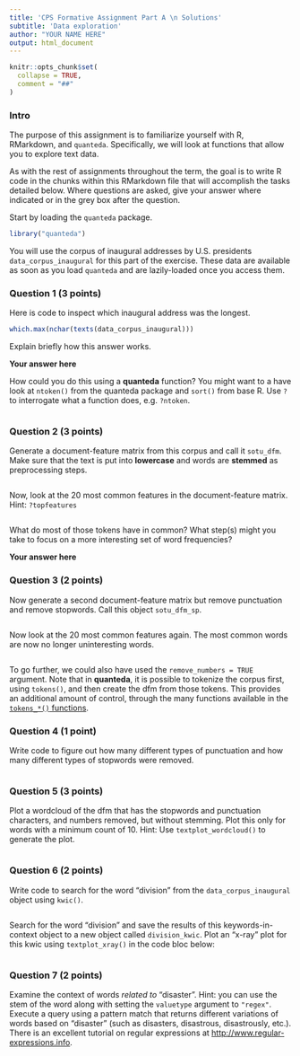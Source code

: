 ```yaml
---
title: 'CPS Formative Assignment Part A \n Solutions'
subtitle: 'Data exploration'
author: "YOUR NAME HERE"
output: html_document
---
```


```r
knitr::opts_chunk$set(
  collapse = TRUE,
  comment = "##"
)
```

### Intro

The purpose of this assignment is to familiarize yourself with R, RMarkdown, and `quanteda`. Specifically, we will look at functions that allow you to explore text data.

As with the rest of assignments throughout the term, the goal is to write R code in the chunks within this RMarkdown file that will accomplish the tasks detailed below. Where questions are asked, give your answer where indicated or in the grey box after the question.

Start by loading the `quanteda` package.

```r
library("quanteda")
```

You will use the corpus of inaugural addresses by U.S. presidents `data_corpus_inaugural` for this part of the exercise. These data are available as soon as you load `quanteda` and are lazily-loaded once you access them.



### Question 1 (3 points)

Here is code to inspect which inaugural address was the longest.

```r
which.max(nchar(texts(data_corpus_inaugural)))
```

Explain briefly how this answer works.

**Your answer here**

>




How could you do this using a **quanteda** function? You might want to a have look at `ntoken()` from the quanteda package and `sort()` from base R. Use `?` to interrogate what a function does, e.g. `?ntoken`.

```r

```



### Question 2 (3 points)

Generate a document-feature matrix from this corpus and call it `sotu_dfm`. Make sure that the text is put into __lowercase__ and words are __stemmed__ as preprocessing steps.

```r

```

Now, look at the 20 most common features in the document-feature matrix. Hint: `?topfeatures`

```r

```

What do most of those tokens have in common? What step(s) might you take to focus on a more interesting set of word frequencies?

**Your answer here**

>




### Question 3 (2 points)

Now generate a second document-feature matrix but remove punctuation and remove stopwords. Call this object `sotu_dfm_sp`.

```r

```

Now look at the 20 most common features again. The most common words are now no longer uninteresting words.

```r

```

To go further, we could also have used the `remove_numbers = TRUE` argument. Note that in **quanteda**, it is possible to tokenize the corpus first, using `tokens()`, and then create the dfm from those tokens. This provides an additional amount of control, through the many functions available in the [`tokens_*()` functions](https://quanteda.io/reference/tokens.html?q=token#quanteda-tokenizers).






### Question 4 (1 point)

Write code to figure out how many different types of punctuation and how many different types of stopwords were removed.

```r

```



### Question 5 (3 points)

Plot a wordcloud of the dfm that has the stopwords and punctuation characters, and numbers removed, but without stemming. Plot this only for words with a minimum count of 10. Hint: Use `textplot_wordcloud()` to generate the plot.

```r

```



### Question 6 (2 points)

Write code to search for the word "division" from the `data_corpus_inaugural` object using `kwic()`.

```r

```

Search for the word "division" and save the results of this keywords-in-context object to a new object called `division_kwic`. Plot an "x-ray" plot for this kwic using `textplot_xray()` in the code bloc below:

```r

```

### Question 7 (2 points)

Examine the context of words *related to* "disaster". Hint: you can use the stem of the word along with setting the `valuetype` argument to `"regex"`. Execute a query using a pattern match that returns different variations of words based on "disaster" (such as disasters, disastrous, disastrously, etc.). There is an excellent tutorial on regular expressions at <http://www.regular-expressions.info>.

```r

```

